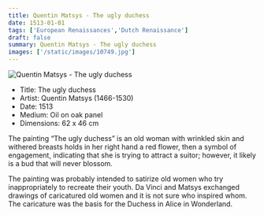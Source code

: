```yaml
---
title: Quentin Matsys - The ugly duchess
date: 1513-01-01
tags: ['European Renaissances','Dutch Renaissance']
draft: false
summary: Quentin Matsys - The ugly duchess
images: ['/static/images/10749.jpg']
---
```


![Quentin Matsys - The ugly duchess](/static/images/10749.jpg)

* Title: The ugly duchess
* Artist: Quentin Matsys (1466-1530)
* Date: 1513
* Medium: Oil on oak panel
* Dimensions: 62 x 46 cm

The painting “The ugly duchess” is an old woman with wrinkled skin and withered breasts holds in her right hand a red flower, then a symbol of engagement, indicating that she is trying to attract a suitor; however, it likely is a bud that will never blossom. 

The painting was probably intended to satirize old women who try inappropriately to recreate their youth. Da Vinci and Matsys exchanged drawings of caricatured old women and it is not sure who inspired whom. The caricature was the basis for the Duchess in Alice in Wonderland.
